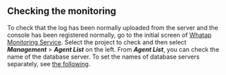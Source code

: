 ## Checking the monitoring

To check that the log has been normally uploaded from the server and the console has been registered normally, go to the initial screen of [Whatap Monitoring Service](https://service.whatap.io). Select the project to check and then select **_Management_** > **_Agent List_** on the left. From **_Agent List_**, you can check the name of the database server. To set the names of database servers separately, see [the following](agent-dbx-settings#naming).

<ImgLang img='db-check-monitoring-agent-lists.png' desc='' />
